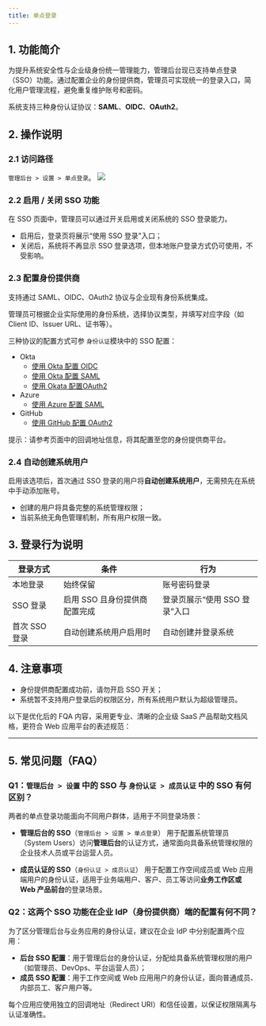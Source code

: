 ```yaml
---
title: 单点登录
---
```

## 1. 功能简介

为提升系统安全性与企业级身份统一管理能力，管理后台现已支持单点登录（SSO）功能。通过配置企业的身份提供商，管理员可实现统一的登录入口，简化用户管理流程，避免重复维护账号和密码。

系统支持三种身份认证协议：**SAML**、**OIDC**、**OAuth2**。

## 2. 操作说明

### 2.1 访问路径
`管理后台 > 设置 > 单点登录`。
![](https://assets-docs.dify.ai/2025/07/ceb8c488bc34bd3590c6349d413f3dcd.png)

### 2.2 启用 / 关闭 SSO 功能

在 SSO 页面中，管理员可以通过开关启用或关闭系统的 SSO 登录能力。

- 启用后，登录页将展示“使用 SSO 登录”入口；
- 关闭后，系统将不再显示 SSO 登录选项，但本地账户登录方式仍可使用，不受影响。

### 2.3 配置身份提供商

支持通过 SAML、OIDC、OAuth2 协议与企业现有身份系统集成。

管理员可根据企业实际使用的身份系统，选择协议类型，并填写对应字段（如 Client ID、Issuer URL、证书等）。

三种协议的配置方式可参 `身份认证`模块中的 SSO 配置：

- Okta
  - [使用 Okta 配置 OIDC](/versions/2-8-x/zh-cn/administrator-guide/sso/okta/oidc)
  - [使用 Okta 配置 SAML](/versions/2-8-x/zh-cn/administrator-guide/sso/okta/saml)
  - [使用 Okata 配置OAuth2](/versions/2-8-x/zh-cn/administrator-guide/sso/okta/oauth2)
- Azure
  - [使用 Azure 配置 SAML](/versions/2-8-x/zh-cn/administrator-guide/sso/azure/saml)
- GitHub
  - [使用 GitHub 配置 OAuth2](/versions/2-8-x/zh-cn/administrator-guide/sso/github/oauth2)

提示：请参考页面中的回调地址信息，将其配置至您的身份提供商平台。

### 2.4 自动创建系统用户

启用该选项后，首次通过 SSO 登录的用户将**自动创建系统用户**，无需预先在系统中手动添加账号。

- 创建的用户将具备完整的系统管理权限；
- 当前系统无角色管理机制，所有用户权限一致。

## 3. 登录行为说明

| 登录方式      | 条件                          | 行为                          |
| ------------- | ----------------------------- | ----------------------------- |
| 本地登录      | 始终保留                      | 账号密码登录                  |
| SSO 登录      | 启用 SSO 且身份提供商配置完成 | 登录页展示“使用 SSO 登录”入口 |
| 首次 SSO 登录 | 自动创建系统用户启用时        | 自动创建并登录系统            |

## 4. 注意事项

- 身份提供商配置成功前，请勿开启 SSO 开关；
- 系统暂不支持用户登录后的权限区分，所有系统用户默认为超级管理员。

以下是优化后的 FQA 内容，采用更专业、清晰的企业级 SaaS 产品帮助文档风格，更符合 Web 应用平台的表述规范：

---

## 5. 常见问题（FAQ）

### Q1：`管理后台 > 设置` 中的 SSO 与 `身份认证 > 成员认证` 中的 SSO 有何区别？

两者的单点登录功能面向不同用户群体，适用于不同登录场景：

* **管理后台的 SSO**（`管理后台 > 设置 > 单点登录`）
  用于配置系统管理员（System Users）访问**管理后台**的认证方式，通常面向具备系统管理权限的企业技术人员或平台运营人员。

* **成员认证的 SSO**（`身份认证 > 成员认证`）
  用于配置工作空间成员或 Web 应用端用户的身份认证，适用于业务端用户、客户、员工等访问**业务工作区或 Web 产品前台**的登录场景。

### Q2：这两个 SSO 功能在企业 IdP（身份提供商）端的配置有何不同？

为了区分管理后台与业务应用的身份认证，建议在企业 IdP 中分别配置两个应用：

- **后台 SSO 配置**：用于管理后台的身份认证，分配给具备系统管理权限的用户（如管理员、DevOps、平台运营人员）；
-  **成员 SSO 配置**：用于工作空间或 Web 应用用户的身份认证，面向普通成员、内部员工、客户用户等。

每个应用应使用独立的回调地址（Redirect URI）和信任设置，以保证权限隔离与认证准确性。



